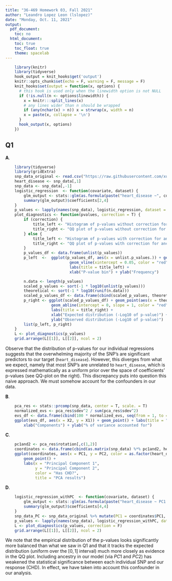 ```yaml
---
title: "36-469 Homework 03, Fall 2021"
author: "Leandro Lopez Leon (lslopez)"
date: "Monday, Oct. 11, 2021" 
output:
  pdf_document:
    toc: no
  html_document:
    toc: true
    toc_float: true
    theme: spacelab
---
```


```r
    library(knitr)
    library(tidyverse)
    hook_output = knit_hooks$get('output')
    knitr::opts_chunk$set(echo = F, warning = F, message = F)
    knit_hooks$set(output = function(x, options) {
      # this hook is used only when the linewidth option is not NULL
      if (!is.null(n <- options$linewidth)) {
        x = knitr:::split_lines(x)
        # any lines wider than n should be wrapped
        if (any(nchar(x) > n)) x = strwrap(x, width = n)
        x = paste(x, collapse = '\n')
      }
      hook_output(x, options)
    })
```

## Q1
**A**.  

```r
    library(tidyverse)
    library(gridExtra)
    snp_data_original <- read.csv("https://raw.githubusercontent.com/xuranw/469_public/master/data/snp_data.csv", row.names = 1)
    heart_disease <- snp_data[,1]
    snp_data <- snp_data[,-1]
    logistic_regression  <- function(covariate, dataset) {
        glm_output <- stats::glm(as.formula(paste("heart_disease ~", covariate)), data = dataset, family = stats::binomial)
        summary(glm_output)$coefficients[2,4]
    }
    p_values <- lapply(names(snp_data), logistic_regression, dataset = snp_data_original)
    plot_diagnostics <- function(pvalues, correction = T) {
        if (correction) {
            title_left <- "Histogram of p-values without correction for ancestry"
            title_right <- "QQ plot of p-values without correction for ancestry"
        } else {
            title_left <- "Histogram of p-values with correction for ancestry"
            title_right <- "QQ plot of p-values with correction for ancestry"
        }
        p_values_df <- data.frame(unlist(p_values))
        p_left  <-  ggplot(p_values_df, aes(x = unlist.p_values.)) + geom_histogram(bins = 20)  +
                            geom_vline(xintercept = 0.05, color = "red", linetype = "dotted") +
                            labs(title = title_left) +
                            xlab("P-value bin") + ylab("Frequency")

        n.data <- length(p_values)
        scaled_p_values <- sort(-1 * log10(unlist(p_values)))
        theoretical <- sort(-1 * log10(runif(n.data)))
        scaled_p_values_df <- data.frame(cbind(scaled_p_values, theoretical))
        p_right <- ggplot(scaled_p_values_df) + geom_point(aes(x = theoretical, y = scaled_p_values)) +
                    geom_abline(intercept = 0, slope = 1, color = "red") + 
                    labs(title = title_right) +
                    xlab("Expected distribution (-Log10 of p-value)") + 
                    ylab("Observed distribution (-Log10 of p-value)")
        list(p_left, p_right)
    }
    L <- plot_diagnostics(p_values)
    grid.arrange(L[[1]], L[[2]], ncol = 2)
```

Observe that the distribution of p-values for our individual regressions suggests that the overwhelming 
majority of the SNP's are significant predictors to our target (`heart_disease`). However, this diverges from what we expect, 
namely that most SNP's are unrelated to `heart_disease`, which is expressed mathematically as a uniform prior over the space of coefficients' 
p-values (see QQ-plot on the right). This discrepancy puts into question this naive approach. We must somehow account for the confounders in our
data.




**B**.  

```r
    pca_res <- stats::prcomp(snp_data, center = T, scale. = T)
    normalized_evs <- pca_res$sdev^2 / sum(pca_res$sdev^2)
    evs_df <- data.frame(cbind(100 * normalized_evs, seq(from = 1, to = length(normalized_evs), by = 1)))
    ggplot(evs_df, aes(x = X2, y = X1)) + geom_point() + labs(title = "Scree plot") +
        xlab("Components") + ylab("% of variance accounted for")
```




**C**.  

```r
    pc1and2 <- pca_res$rotation[,c(1,2)]
    coordinates <- data.frame(cbind(as.matrix(snp_data) %*% pc1and2, heart_disease))
    ggplot(coordinates, aes(x = PC1, y = PC2, color = as.factor(heart_disease))) +
        geom_point() +
        labs(x = "Principal Component 1",
             y = "Principal Component 2",
             color = "Has CHD?", 
             title = "PCA results")
```


**D**.  

```r
    logistic_regression_withPC  <- function(covariate, dataset) {
        glm_output <- stats::glm(as.formula(paste("heart_disease ~ PC1 + PC2 +", covariate)), data = dataset, family = stats::binomial)
        summary(glm_output)$coefficients[4,4]
    }
    snp_data_PC <- snp_data_original %>% mutate(PC1 = coordinates$PC1, PC2 = coordinates$PC2)
    p_values <- lapply(names(snp_data), logistic_regression_withPC, dataset = snp_data_PC)
    L <- plot_diagnostics(p_values, correction = F)
    grid.arrange(L[[1]], L[[2]], ncol = 2)
```
We note that the empirical distribution of the p-values looks significantly more balanced than what we saw in Q1 and that 
it tracks the expected distribution (uniform over the $[0,1]$ interval) much more closely as evidence in the QQ plot. Including ancestry in our model (via $PC1$ and $PC2$) 
has weakened the statistical significance between each individual SNP and our response (CHD). In effect, we have taken into account this confounder in our analysis. 
